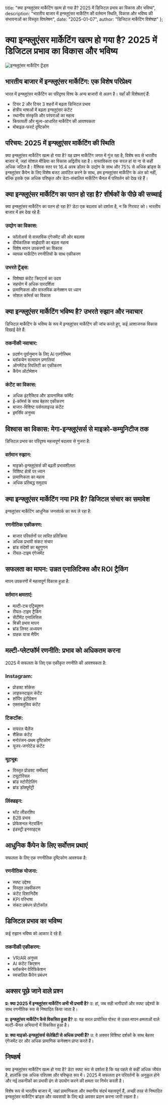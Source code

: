   title: "क्या इन्फ्लुएंसर मार्केटिंग खत्म हो गया है? 2025 में डिजिटल प्रभाव का विकास और भविष्य",
  description: "भारतीय बाजार में इन्फ्लुएंसर मार्केटिंग की वर्तमान स्थिति, विकास और भविष्य की संभावनाओं का विस्तृत विश्लेषण",
  date: "2025-01-07",
  author: "डिजिटल मार्केटिंग विशेषज्ञ"
};

# क्या इन्फ्लुएंसर मार्केटिंग खत्म हो गया है? 2025 में डिजिटल प्रभाव का विकास और भविष्य

![इन्फ्लुएंसर मार्केटिंग ट्रेंड्स](/images/blog-posts/influencer-marketing-trends.jpeg)

## भारतीय बाजार में इन्फ्लुएंसर मार्केटिंग: एक विशेष परिप्रेक्ष्य

भारत में इन्फ्लुएंसर मार्केटिंग का परिदृश्य विश्व के अन्य बाजारों से अलग है। यहाँ की विशेषताएं हैं:

- टियर 2 और टियर 3 शहरों में बढ़ता डिजिटल प्रभाव
- क्षेत्रीय भाषाओं में बढ़ता इन्फ्लुएंसर कंटेंट
- स्थानीय संस्कृति और परंपराओं का महत्व
- किफायती और मूल्य-आधारित मार्केटिंग की आवश्यकता
- मोबाइल-फर्स्ट दृष्टिकोण

## परिचय: 2025 में इन्फ्लुएंसर मार्केटिंग की स्थिति

क्या इन्फ्लुएंसर मार्केटिंग खत्म हो गया है? यह प्रश्न मार्केटिंग जगत में गूंज रहा है, विशेष रूप से भारतीय बाजार में, जहां सोशल मीडिया का विकास अद्वितीय रहा है। वास्तविकता एक सरल हां या ना से कहीं अधिक जटिल है। वैश्विक स्तर पर 16.4 अरब डॉलर के उद्योग के साथ और 75% से अधिक ब्रांड्स के इन्फ्लुएंसर कैंपेन के लिए विशेष बजट आवंटित करने के साथ, हम इन्फ्लुएंसर मार्केटिंग के अंत को नहीं, बल्कि इसके एक अधिक परिष्कृत और डेटा-संचालित मार्केटिंग चैनल में परिवर्तन को देख रहे हैं।

## क्या इन्फ्लुएंसर मार्केटिंग का पतन हो रहा है? शीर्षकों के पीछे की सच्चाई

क्या इन्फ्लुएंसर मार्केटिंग का पतन हो रहा है? डेटा एक बदलाव को दर्शाता है, न कि गिरावट को। भारतीय बाजार में हम देख रहे हैं:

### उद्योग का विकास:
- फॉलोअर्स से वास्तविक एंगेजमेंट की ओर बदलाव
- दीर्घकालिक साझेदारी का बढ़ता महत्व
- विशेष मापन उपकरणों का विकास
- व्यापक मार्केटिंग रणनीतियों के साथ एकीकरण

### उभरते ट्रेंड्स:
- विशेषज्ञ कंटेंट क्रिएटर्स का उदय
- सहयोग में अधिक पारदर्शिता
- प्रामाणिकता और वास्तविक कनेक्शन पर ध्यान
- सोशल कॉमर्स का विकास

## क्या इन्फ्लुएंसर मार्केटिंग भविष्य है? उभरते रुझान और नवाचार

डिजिटल मार्केटिंग के भविष्य के रूप में इन्फ्लुएंसर मार्केटिंग की जांच करते हुए, कई आशाजनक विकास दिखाई देते हैं:

### तकनीकी नवाचार:
- प्रदर्शन पूर्वानुमान के लिए AI एल्गोरिथम
- ब्लॉकचेन सत्यापन प्रणालियां
- ऑगमेंटेड रियलिटी का एकीकरण
- कैंपेन ऑटोमेशन

### कंटेंट का विकास:
- अधिक इंटरैक्टिव और डायनामिक फॉर्मेट
- ई-कॉमर्स के साथ बेहतर एकीकरण
- बाजार-विशिष्ट पर्सनलाइज्ड कंटेंट
- इमर्सिव अनुभव

## विश्वास का विकास: मेगा-इन्फ्लुएंसर्स से माइक्रो-कम्युनिटीज तक

डिजिटल प्रभाव का परिदृश्य महत्वपूर्ण बदलाव से गुजरा है:

### वर्तमान रुझान:
- माइक्रो-इन्फ्लुएंसर्स की बढ़ती प्रभावशीलता
- विशिष्ट क्षेत्रों पर ध्यान
- प्रामाणिकता का महत्व
- अधिक प्रतिबद्ध समुदाय

## क्या इन्फ्लुएंसर मार्केटिंग नया PR है? डिजिटल संचार का समावेश

इन्फ्लुएंसर मार्केटिंग आधुनिक जनसंपर्क का रूप ले रहा है:

### रणनीतिक एकीकरण:
- बाजार परिवर्तनों पर त्वरित प्रतिक्रिया
- अधिक प्रभावी संकट संचार
- ब्रांड संदेशों का बहुगुणन
- रीयल-टाइम एंगेजमेंट

## सफलता का मापन: उन्नत एनालिटिक्स और ROI ट्रैकिंग

मापन उपकरणों में महत्वपूर्ण विकास हुआ है:

### वर्तमान क्षमताएं:
- मल्टी-टच एट्रिब्यूशन
- रीयल-टाइम ट्रैकिंग
- सेंटीमेंट एनालिसिस
- बिक्री प्रभाव मापन
- ब्रांड लिफ्ट अध्ययन
- ग्राहक यात्रा मैपिंग

## मल्टी-प्लेटफॉर्म रणनीति: प्रभाव को अधिकतम करना

2025 में सफलता के लिए एक एकीकृत रणनीति की आवश्यकता है:

### Instagram:
- प्रोडक्ट शोकेस
- लाइफस्टाइल कंटेंट
- शॉपिंग इंटीग्रेशन
- एक्सक्लूसिव कंटेंट

### टिकटॉक:
- वायरल चैलेंज
- शैक्षिक कंटेंट
- मनोरंजन-प्रथम दृष्टिकोण
- यूजर-जनरेटेड कंटेंट

### यूट्यूब:
- विस्तृत प्रोडक्ट समीक्षाएं
- ट्यूटोरियल
- ब्रांड स्टोरीटेलिंग
- ब्रांड डॉक्यूमेंट्री

### लिंक्डइन:
- थॉट लीडरशिप
- B2B प्रभाव
- प्रोफेशनल नेटवर्किंग
- इंडस्ट्री इनसाइट्स

## आधुनिक कैंपेन के लिए सर्वोत्तम प्रथाएं

सफलता के लिए एक रणनीतिक दृष्टिकोण आवश्यक है:

### रणनीतिक योजना:
- स्पष्ट उद्देश्य
- विस्तृत लक्ष्यीकरण
- कंटेंट दिशानिर्देश
- KPI परिभाषा
- संकट प्रबंधन प्रोटोकॉल

## डिजिटल प्रभाव का भविष्य

कई रुझान भविष्य को आकार दे रहे हैं:

### तकनीकी एकीकरण:
- VR/AR अनुभव
- AI कंटेंट क्रिएशन
- ब्लॉकचेन वेरिफिकेशन
- स्वचालित कैंपेन प्रबंधन

## अक्सर पूछे जाने वाले प्रश्न

**प्र: क्या 2025 में इन्फ्लुएंसर मार्केटिंग अभी भी प्रभावी है?**
उ: हां, जब सही भागीदारों और स्पष्ट उद्देश्यों के साथ रणनीतिक रूप से निष्पादित किया जाता है।

**प्र: इन्फ्लुएंसर मार्केटिंग कैसे विकसित हुआ है?**
उ: यह सरल प्रायोजित पोस्ट से उन्नत मापन क्षमताओं वाले मल्टी-चैनल अभियानों में विकसित हुआ है।

**प्र: क्या माइक्रो-इन्फ्लुएंसर्स सेलेब्रिटी से अधिक प्रभावी हैं?**
उ: वे अक्सर विशिष्ट दर्शकों के साथ बेहतर एंगेजमेंट दर और अधिक प्रामाणिक कनेक्शन प्राप्त करते हैं।

## निष्कर्ष

क्या इन्फ्लुएंसर मार्केटिंग खत्म हो गया है? डेटा स्पष्ट रूप से दर्शाता है कि यह पहले से कहीं अधिक जीवंत है, हालांकि एक अधिक परिपक्व और परिष्कृत रूप में। 2025 में सफलता इन परिवर्तनों के अनुकूल होने और नई तकनीकों का प्रभावी ढंग से उपयोग करने की क्षमता पर निर्भर करती है।

विशेष रूप से भारतीय बाजार में, जहां प्रामाणिकता और स्थानीय संदर्भ महत्वपूर्ण हैं, अच्छी तरह से निष्पादित इन्फ्लुएंसर मार्केटिंग ब्रांड्स और व्यवसायों के लिए बड़े अवसर प्रदान करना जारी रखता है।